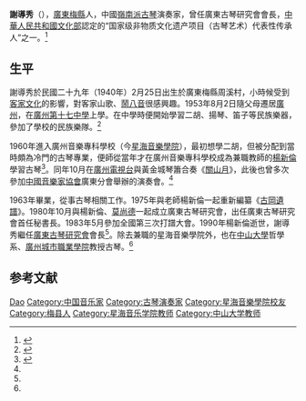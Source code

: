 '''謝導秀'''（{{bd|1940年|2月25日|2019年|2月20日|catIdx=Xie}}），[[廣東|廣東]][[梅縣|梅縣]]人，中國[[嶺南琴派|嶺南派]][[古琴|古琴]]演奏家，曾任廣東古琴研究會會長，[[中華人民共和國文化部|中華人民共和國文化部]]認定的“国家级非物质文化遗产项目（古琴艺术）代表性传承人”之一。<ref>{{Cite web|title=古琴家谢导秀仙逝，弟子追忆“他是岭南古琴史上里程碑式的人物”|url=http://www.gzwl.org.cn/doc/2019/02/25/17850.shtml|work=www.gzwl.org.cn|accessdate=2019-03-04|archive-url=https://web.archive.org/web/20190306043300/http://www.gzwl.org.cn/doc/2019/02/25/17850.shtml|archive-date=2019-03-06|dead-url=yes}}</ref>

== 生平 ==
謝導秀於民國二十九年（1940年）2月25日出生於廣東梅縣周溪村，小時候受到[[客家文化|客家文化]]的影響，對客家山歌、[[鬧八音|鬧八音]]很感興趣。1953年8月2日隨父母遷居[[廣州|廣州]]，在[[廣州第十七中學|廣州第十七中學]]上學。在中學時便開始學習二胡、揚琴、笛子等民族樂器，參加了學校的民族樂隊。<ref name="古曲">{{Cite web|url=http://info.guqu.net/guqindashi/20060729225752_558.html|title=岭南古琴艺术大师谢导秀|accessdate=2014-07-09|work=|publisher=中國古曲網|date=2006-07-29|archive-date=2014-07-14|archive-url=https://web.archive.org/web/20140714134337/http://info.guqu.net/guqindashi/20060729225752_558.html|dead-url=no}}</ref>

1960年進入廣州音樂專科學校（今[[星海音樂學院|星海音樂學院]]），最初想學二胡，但被分配到當時頗為冷門的古琴專業，便師從當年才在廣州音樂專科學校成為兼職教師的[[楊新倫|楊新倫]]學習古琴<ref name="中音在線">{{Cite web|url=http://www.musiceol.com/news/html/2008-7/200872816332111773964.html|title=謝導秀的古琴守望之旅|accessdate=2014-07-09|work=|publisher=中音在線|date=2008-07-28|archive-date=2014-07-14|archive-url=https://web.archive.org/web/20140714175636/http://www.musiceol.com/news/html/2008-7/200872816332111773964.html|dead-url=no}}</ref>。同年10月在[[廣州電視台|廣州電視台]]與黃金城琴簫合奏《[[關山月_(古琴曲)|關山月]]》，此後也曾多次參加[[中國音樂家協會|中國音樂家協會]]廣東分會舉辦的演奏會。<ref name="古曲"/>

1963年畢業，從事古琴相關工作。1975年與老師楊新倫一起重新編纂《[[古岡遺譜|古岡遺譜]]》。1980年10月與楊新倫、[[莫尚德|莫尚德]]一起成立廣東古琴研究會，出任廣東古琴研究會首任秘書長。1983年5月參加全國第三次打譜大會。1990年楊新倫逝世，謝導秀繼任[[廣東古琴研究會|廣東古琴研究會]]會長<ref name="古曲"/>。除去兼職的星海音樂學院外，也在[[中山大學|中山大學]]哲學系、[[廣州城市職業學院|廣州城市職業學院]]教授古琴。<ref name="中音在線"/>

== 参考文献 ==
{{reflist}}

{{第三批國家級非物質文化遺產古琴項目代表性傳承人}}

{{Authority control}}
{{DEFAULTSORT:Xie谢}}
[[Category:谢姓|Dao]]
[[Category:中国音乐家|Category:中国音乐家]]
[[Category:古琴演奏家|Category:古琴演奏家]]
[[Category:星海音樂學院校友|Category:星海音樂學院校友]]
[[Category:梅县人|Category:梅县人]]
[[Category:星海音乐学院教师|Category:星海音乐学院教师]]
[[Category:中山大学教师|Category:中山大学教师]]